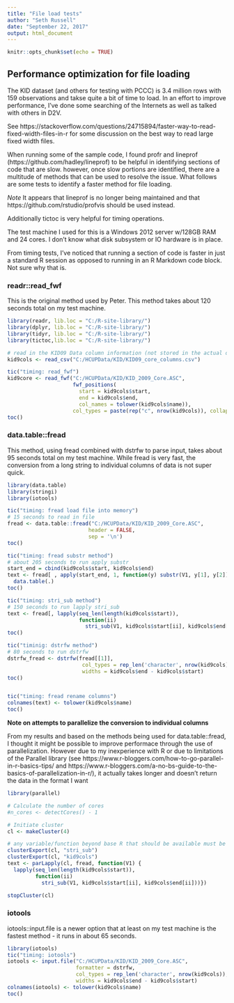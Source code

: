 ```yaml
---
title: "File load tests"
author: "Seth Russell"
date: "September 22, 2017"
output: html_document
---
```


```r
knitr::opts_chunk$set(echo = TRUE)
```

## Performance optimization for file loading

The KID dataset (and others for testing with PCCC) is 3.4 million rows with 159 observations and takse quite a bit of time to load. In an effort to improve performance, I've done some searching of the Internets as well as talked with others in D2V.

See https://stackoverflow.com/questions/24715894/faster-way-to-read-fixed-width-files-in-r for some discussion on the best way to read large fixed width files.

When running some of the sample code, I found profr and lineprof (https://github.com/hadley/lineprof) to be helpful in identifying sections of code that are slow. however, once slow portions are identified, there are a multitude of methods that can be used to resolve the issue. What follows are some tests to identify a faster method for file loading.

*Note* It appears that lineprof is no longer being maintained and that https://github.com/rstudio/profvis should be used instead.

Additionally tictoc is very helpful for timing operations.

The test machine I used for this is a Windows 2012 server w/128GB RAM and 24 cores. I don't know what disk subsystem or IO hardware is in place.

From timing tests, I've noticed that running a section of code is faster in just a standard R session as opposed to running in an R Markdown code block. Not sure why that is.

### readr::read_fwf

This is the original method used by Peter. This method takes about 120 seconds total on my test machine.

```r

library(readr, lib.loc = "C:/R-site-library/")
library(dplyr, lib.loc = "C:/R-site-library/")
library(tidyr, lib.loc = "C:/R-site-library/")
library(tictoc,lib.loc = "C:/R-site-library/")

# read in the KID09 Data column information (not stored in the actual data file)
kid9cols <- read_csv("C:/HCUPData/KID/KID09_core_columns.csv")

tic("timing: read_fwf")
kid9core <- read_fwf("C:/HCUPData/KID/KID_2009_Core.ASC",
                     fwf_positions(
                       start = kid9cols$start,
                       end = kid9cols$end,
                       col_names = tolower(kid9cols$name)),
                     col_types = paste(rep("c", nrow(kid9cols)), collapse = ""))
toc()
```

### data.table::fread

This method, using fread combined with dstrfw to parse input, takes about 95 seconds total on my test machine. While fread is very fast, the conversion from a long string to individual columns of data is not super quick.

```r

library(data.table)
library(stringi)
library(iotools)

tic("timing: fread load file into memory")
# 15 seconds to read in file
fread <- data.table::fread("C:/HCUPData/KID/KID_2009_Core.ASC",
                          header = FALSE,
                          sep = '\n')
toc()

tic("timing: fread substr method")
# about 205 seconds to run apply substr
start_end = cbind(kid9cols$start, kid9cols$end)
text <- fread[ , apply(start_end, 1, function(y) substr(V1, y[1], y[2]))] %>% 
  data.table(.)
toc()

tic("timing: stri_sub method")
# 150 seconds to run lapply stri_sub
text <- fread[, lapply(seq_len(length(kid9cols$start)),
                       function(ii)
                         stri_sub(V1, kid9cols$start[ii], kid9cols$end[ii]))]
toc()

tic("timinig: dstrfw method")
# 80 seconds to run dstrfw
dstrfw_fread <- dstrfw(fread[[1]],
                        col_types = rep_len('character', nrow(kid9cols)),
                        widths = kid9cols$end - kid9cols$start)
toc()


tic("timing: fread rename columns")
colnames(text) <- tolower(kid9cols$name)
toc()

```

**Note on attempts to parallelize the conversion to individual columns**

From my results and based on the methods being used for data.table::fread, I thought it might be possible
to improve performace through the use of parallelization. However due to my inexperience with R or due to limitations
of the Parallel library (see https://www.r-bloggers.com/how-to-go-parallel-in-r-basics-tips/ and https://www.r-bloggers.com/a-no-bs-guide-to-the-basics-of-parallelization-in-r/), it actually takes longer and doesn't return the data in the format I want

```r
library(parallel)

# Calculate the number of cores
#n_cores <- detectCores() - 1

# Initiate cluster
cl <- makeCluster(4)

# any variable/function beyond base R that should be available must be exported
clusterExport(cl, "stri_sub")
clusterExport(cl, "kid9cols")
text <- parLapply(cl, fread, function(V1) {
  lapply(seq_len(length(kid9cols$start)),
         function(ii)
           stri_sub(V1, kid9cols$start[ii], kid9cols$end[ii]))})

stopCluster(cl)
```

### iotools

iotools::input.file is a newer option that at least on my test machine is the fastest method - it runs in about 65 seconds.

```r
library(iotools)
tic("timing: iotools")
iotools <- input.file("C:/HCUPData/KID/KID_2009_Core.ASC",
                      formatter = dstrfw,
                      col_types = rep_len('character', nrow(kid9cols)),
                      widths = kid9cols$end - kid9cols$start)
colnames(iotools) <- tolower(kid9cols$name)
toc()

```

